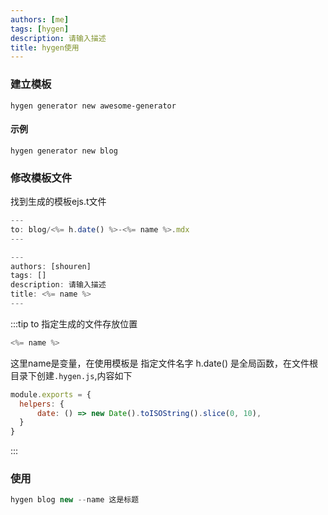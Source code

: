 ```yaml
---
authors: [me]
tags: [hygen]
description: 请输入描述
title: hygen使用
---
```

### 建立模板

``` shell
hygen generator new awesome-generator
```
#### 示例
```shell
hygen generator new blog
```

### 修改模板文件

找到生成的模板ejs.t文件

```js
---
to: blog/<%= h.date() %>-<%= name %>.mdx
---

---
authors: [shouren]
tags: []
description: 请输入描述
title: <%= name %>
---

```

:::tip
to 指定生成的文件存放位置

```js
<%= name %>
```

这里name是变量，在使用模板是 指定文件名字
h.date() 是全局函数，在文件根目录下创建`.hygen.js`,内容如下
```js
module.exports = {
  helpers: {
      date: () => new Date().toISOString().slice(0, 10),    
  }
}
```
:::


### 使用

```js
hygen blog new --name 这是标题
```

